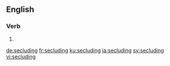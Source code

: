
==English==

===Verb===
{{head|en|present participle}}

# {{present participle of|seclude|lang=en|nocat=1}}

[[de:secluding]]
[[fr:secluding]]
[[ku:secluding]]
[[ja:secluding]]
[[sv:secluding]]
[[vi:secluding]]